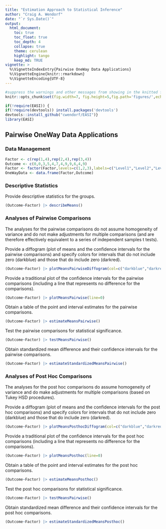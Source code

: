 ```yaml
---
title: "Estimation Approach to Statistical Inference"
author: "Craig A. Wendorf"
date: "`r Sys.Date()`"
output:
  html_document:
    toc: true
    toc_float: true
    toc_depth: 4
    collapse: true
    theme: cerulean
    highlight: tango
    keep_md: TRUE
vignette: >
  %\VignetteIndexEntry{Pairwise OneWay Data Applications}
  %\VignetteEngine{knitr::rmarkdown}
  %\VignetteEncoding{UTF-8}
---
```


```r
#suppress the warnings and other messages from showing in the knitted file.
knitr::opts_chunk$set(fig.width=7, fig.height=5,fig.path='figures/',echo=TRUE,warning=FALSE,message=FALSE)
```

```r
if(!require(EASI)) {
if(!require(devtools)) install.packages('devtools')
devtools::install_github("cwendorf/EASI")}
library(EASI)
```

## Pairwise OneWay Data Applications

### Data Management

```r
Factor <- c(rep(1,4),rep(2,4),rep(3,4))
Outcome <- c(0,0,3,5,4,7,4,9,9,6,4,9)
Factor <- factor(Factor,levels=c(1,2,3),labels=c("Level1","Level2","Level3"))
OneWayData <- data.frame(Factor,Outcome)
```

### Descriptive Statistics

Provide descriptive statistics for the groups.
```r
(Outcome~Factor) |> describeMeans()
```

### Analyses of Pairwise Comparisons

The analyses for the pairwise comparisons do not assume homogeneity of variance and do not make adjustments for multiple comparisons (and are therefore effectively equivalent to a series of independent samples t tests).

Provide a diffogram (plot of means and the confidence intervals for the pairwise comparisons) and specify colors for intervals that do not include zero (darkblue) and those that do include zero (darkred).
```r
(Outcome~Factor) |> plotMeansPairwiseDiffogram(col=c("darkblue","darkred"))
```

Provide a traditional plot of the confidence intervals for the pairwise comparisons (including a line that represents no difference for the comparisons).
```r
(Outcome~Factor) |> plotMeansPairwise(line=0)
```

Obtain a table of the point and interval estimates for the pairwise comparisons.
```r
(Outcome~Factor) |> estimateMeansPairwise()
```
Test the pairwise comparisons for statistical significance.
```r
(Outcome~Factor) |> testMeansPairwise()
```
Obtain standardized mean difference and their confidence intervals for the pairwise comparisons.
```r
(Outcome~Factor) |> estimateStandardizedMeansPairwise()
```

### Analyses of Post Hoc Comparisons

The analyses for the post hoc comparisons do assume homogeneity of variance and do make adjustments for multiple comparisons (based on Tukey HSD procedures).

Provide a diffogram (plot of means and the confidence intervals for the post hoc comparisons) and specify colors for intervals that do not include zero (darkblue) and those that do include zero (darkred).
```r
(Outcome~Factor) |> plotMeansPosthocDiffogram(col=c("darkblue","darkred"))
```

Provide a traditional plot of the confidence intervals for the post hoc comparisons (including a line that represents no difference for the comparisons).
```r
(Outcome~Factor) |> plotMeansPosthoc(line=0)
```

Obtain a table of the point and interval estimates for the post hoc comparisons.
```r
(Outcome~Factor) |> estimateMeansPosthoc()
```
Test the post hoc comparisons for statistical significance.
```r
(Outcome~Factor) |> testMeansPairwise()
```
Obtain standardized mean difference and their confidence intervals for the post hoc comparisons.
```r
(Outcome~Factor) |> estimateStandardizedMeansPosthoc()
```
